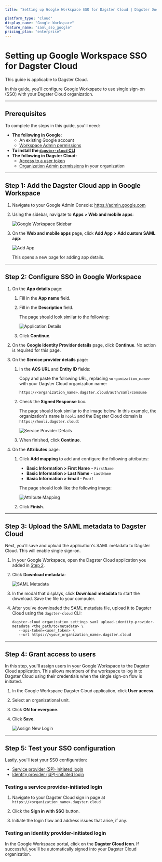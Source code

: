 ```yaml
---
title: "Setting up Google Workspace SSO for Dagster Cloud | Dagster Docs"

platform_type: "cloud"
display_name: "Google Workspace"
feature_name: "saml_sso_google"
pricing_plan: "enterprise"
---
```


# Setting up Google Workspace SSO for Dagster Cloud

<Note>This guide is applicable to Dagster Cloud.</Note>

In this guide, you'll configure Google Workspace to use single sign-on (SSO) with your Dagster Cloud organization.

---

## Prerequisites

To complete the steps in this guide, you'll need:

- **The following in Google**:
  - An existing Google account
  - [Workspace Admin permissions](https://support.google.com/a/answer/6365252?hl=en\&ref_topic=4388346)
- **To install the [`dagster-cloud` CLI](/dagster-cloud/developing-testing/dagster-cloud-cli)**
- **The following in Dagster Cloud:**
  - [Access to a user token](/dagster-cloud/account/managing-user-agent-tokens#managing-user-tokens)
  - [Organization Admin permissions](/dagster-cloud/account/managing-users#understanding-user-roles) in your organization

---

## Step 1: Add the Dagster Cloud app in Google Workspace

1. Navigate to your Google Admin Console: <https://admin.google.com>

2. Using the sidebar, navigate to **Apps > Web and mobile apps**:

   <Image
   alt="Google Workspace Sidebar"
   src="/images/dagster-cloud/sso/google-workspace/sidebar.png"
   width={1886}
   height={1231}
   />

3. On the **Web and mobile apps** page, click **Add App > Add custom SAML app**:

   <Image
   alt="Add App"
   src="/images/dagster-cloud/sso/google-workspace/add_app.png"
   width={2432}
   height={1240}
   />

   This opens a new page for adding app details.

---

## Step 2: Configure SSO in Google Workspace

1. On the **App details** page:

   1. Fill in the **App name** field.

   2. Fill in the **Description** field.

      The page should look similar to the following:

      <Image
      alt="Application Details"
      src="/images/dagster-cloud/sso/google-workspace/application_details.png"
      width={2791}
      height={1875}
      />

   3. Click **Continue**.

2. On the **Google Identity Provider details** page, click **Continue**. No action is required for this page.

3. On the **Service provider details** page:

   1. In the **ACS URL** and **Entity ID** fields:

      Copy and paste the following URL, replacing `<organization_name>` with your Dagster Cloud organization name:

          https://<organization_name>.dagster.cloud/auth/saml/consume

   2. Check the **Signed Response** box.

      The page should look similar to the image below. In this example, the organization's name is `hooli` and the Dagster Cloud domain is `https://hooli.dagster.cloud`:

      <Image
      alt="Service Provider Details"
      src="/images/dagster-cloud/sso/google-workspace/service_provider_details.png"
      width={2912}
      height={2066}
      />

   3. When finished, click **Continue**.

4. On the **Attributes** page:

   1. Click **Add mapping** to add and configure the following attributes:

      - **Basic Information > First Name** - `FirstName`
      - **Basic Information > Last Name** - `LastName`
      - **Basic Information > Email** - `Email`

      The page should look like the following image:

      <Image
      alt="Attribute Mapping"
      src="/images/dagster-cloud/sso/google-workspace/attribute_mapping.png"
      width={2744}
      height={1569}
      />

   2. Click **Finish**.

---

## Step 3: Upload the SAML metadata to Dagster Cloud

Next, you'll save and upload the application's SAML metadata to Dagster Cloud. This will enable single sign-on.

1. In your Google Workspace, open the Dagster Cloud application you added in [Step 2](#step-2-configure-sso-in-google-workspace).

2. Click **Download metadata**:

   <Image
   alt="SAML Metadata"
   src="/images/dagster-cloud/sso/google-workspace/saml_metadata.png"
   width={4850}
   height={1212}
   />

3. In the modal that displays, click **Download metadata** to start the download. Save the file to your computer.

4. After you've downloaded the SAML metadata file, upload it to Dagster Cloud using the `dagster-cloud` CLI:

   ```shell
   dagster-cloud organization settings saml upload-identity-provider-metadata <the_path/to/metadata> \
      --api-token=<user_token> \
      --url https://<your_organization_name>.dagster.cloud
   ```

---

## Step 4: Grant access to users

In this step, you'll assign users in your Google Workspace to the Dagster Cloud application. This allows members of the workspace to log in to Dagster Cloud using their credentials when the single sign-on flow is initiated.

1. In the Google Workspace Dagster Cloud application, click **User access**.
2. Select an organizational unit.
3. Click **ON for everyone**.
4. Click **Save**.

   <Image
   alt="Assign New Login"
   src="/images/dagster-cloud/sso/google-workspace/new_login.png"
   width={4872}
   height={1224}
   />

---

## Step 5: Test your SSO configuration

Lastly, you'll test your SSO configuration:

- [Service provider (SP)-initiated login](#testing-a-service-provider-initiated-login)
- [Identity provider (idP)-initiated login](#testing-an-identity-provider-initiated-login)

### Testing a service provider-initiated login

1. Navigate to your Dagster Cloud sign in page at `https://<organization_name>.dagster.cloud`

2. Click the **Sign in with SSO** button.

3. Initiate the login flow and address issues that arise, if any.

### Testing an identity provider-initiated login

In the Google Workspace portal, click on the **Dagster Cloud icon**. If successful, you'll be automatically signed into your Dagster Cloud organization.
